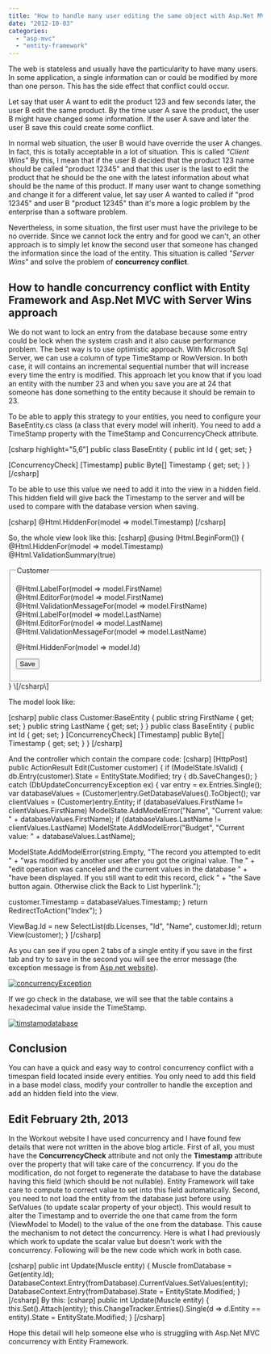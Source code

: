 ```yaml
---
title: "How to handle many user editing the same object with Asp.Net MVC and Entity Framework"
date: "2012-10-03"
categories: 
  - "asp-mvc"
  - "entity-framework"
---
```


The web is stateless and usually have the particularity to have many users. In some application, a single information can or could be modified by more than one person. This has the side effect that conflict could occur.

Let say that user A want to edit the product 123 and few seconds later, the user B edit the same product. By the time user A save the product, the user B might have changed some information. If the user A save and later the user B save this could create some conflict.

In normal web situation, the user B would have override the user A changes. In fact, this is totally acceptable in a lot of situation. This is called _"Client Wins"_ By this, I mean that if the user B decided that the product 123 name should be called "product 12345" and that this user is the last to edit the product that he should be the one with the latest information about what should be the name of this product. If many user want to change something and change it for a different value, let say user A wanted to called if "prod 12345" and user B "product 12345" than it's more a logic problem by the enterprise than a software problem.

Nevertheless, in some situation, the first user must have the privilege to be no override. Since we cannot lock the entry and for good we can't, an other approach is to simply let know the second user that someone has changed the information since the load of the entity. This situation is called _"Server Wins"_ and solve the problem of **concurrency conflict**.

## How to handle concurrency conflict with Entity Framework and Asp.Net MVC with Server Wins approach

We do not want to lock an entry from the database because some entry could be lock when the system crash and it also cause performance problem. The best way is to use optimistic approach. With Microsoft Sql Server, we can use a column of type TimeStamp or RowVersion. In both case, it will contains an incremental sequential number that will increase every time the entry is modified. This approach let you know that if you load an entity with the number 23 and when you save you are at 24 that someone has done something to the entity because it should be remain to 23.

To be able to apply this strategy to your entities, you need to configure your BaseEntity.cs class (a class that every model will inherit). You need to add a TimeStamp property with the TimeStamp and ConcurrencyCheck attribute.

\[csharp highlight="5,6"\] public class BaseEntity { public int Id { get; set; }

\[ConcurrencyCheck\] \[Timestamp\] public Byte\[\] Timestamp { get; set; } } \[/csharp\]

To be able to use this value we need to add it into the view in a hidden field. This hidden field will give back the Timestamp to the server and will be used to compare with the database version when saving.

\[csharp\] @Html.HiddenFor(model => model.Timestamp) \[/csharp\]

So, the whole view look like this: \[csharp\] @using (Html.BeginForm()) { @Html.HiddenFor(model => model.Timestamp) @Html.ValidationSummary(true) <fieldset> <legend>Customer</legend>

<div class="editor-label"> @Html.LabelFor(model => model.FirstName) </div> <div class="editor-field"> @Html.EditorFor(model => model.FirstName) @Html.ValidationMessageFor(model => model.FirstName) </div>

<div class="editor-label"> @Html.LabelFor(model => model.LastName) </div> <div class="editor-field"> @Html.EditorFor(model => model.LastName) @Html.ValidationMessageFor(model => model.LastName) </div>

@Html.HiddenFor(model => model.Id)

<p> <input type="submit" value="Save" /> </p> </fieldset> } \[/csharp\]

The model look like:

\[csharp\] public class Customer:BaseEntity { public string FirstName { get; set; } public string LastName { get; set; } } public class BaseEntity { public int Id { get; set; } \[ConcurrencyCheck\] \[Timestamp\] public Byte\[\] Timestamp { get; set; } } \[/csharp\]

And the controller which contain the compare code: \[csharp\] \[HttpPost\] public ActionResult Edit(Customer customer) { if (ModelState.IsValid) { db.Entry(customer).State = EntityState.Modified; try { db.SaveChanges(); } catch (DbUpdateConcurrencyException ex) { var entry = ex.Entries.Single(); var databaseValues = (Customer)entry.GetDatabaseValues().ToObject(); var clientValues = (Customer)entry.Entity; if (databaseValues.FirstName != clientValues.FirstName) ModelState.AddModelError("Name", "Current value: " + databaseValues.FirstName); if (databaseValues.LastName != clientValues.LastName) ModelState.AddModelError("Budget", "Current value: " + databaseValues.LastName);

ModelState.AddModelError(string.Empty, "The record you attempted to edit " + "was modified by another user after you got the original value. The " + "edit operation was canceled and the current values in the database " + "have been displayed. If you still want to edit this record, click " + "the Save button again. Otherwise click the Back to List hyperlink.");

customer.Timestamp = databaseValues.Timestamp; } return RedirectToAction("Index"); }

ViewBag.Id = new SelectList(db.Licenses, "Id", "Name", customer.Id); return View(customer); } \[/csharp\]

As you can see if you open 2 tabs of a single entity if you save in the first tab and try to save in the second you will see the error message (the exception message is from [Asp.net website](http://www.asp.net/mvc/tutorials/getting-started-with-ef-using-mvc/handling-concurrency-with-the-entity-framework-in-an-asp-net-mvc-application)).

[![](http://patrickdesjardins.com/blog/wp-content/uploads/2012/09/concurrencyException-400x382.png "concurrencyException")](http://patrickdesjardins.com/blog/how-to-handle-many-user-editing-the-same-object-with-asp-net-mvc-and-entity-framework/concurrencyexception)

If we go check in the database, we will see that the table contains a hexadecimal value inside the TimeStamp.

[![](http://patrickdesjardins.com/blog/wp-content/uploads/2012/09/timstampdatabase.png "timstampdatabase")](http://patrickdesjardins.com/blog/how-to-handle-many-user-editing-the-same-object-with-asp-net-mvc-and-entity-framework/timstampdatabase)

## Conclusion

You can have a quick and easy way to control concurrency conflict with a timespan field located inside every entities. You only need to add this field in a base model class, modify your controller to handle the exception and add an hidden field into the view.

## Edit February 2th, 2013

In the Workout website I have used concurrency and I have found few details that were not written in the above blog article. First of all, you must have the **ConcurrencyCheck** attribute and not only the **Timestamp** attribute over the property that will take care of the concurrency. If you do the modification, do not forget to regenerate the database to have the database having this field (which should be not nullable). Entity Framework will take care to compute to correct value to set into this field automatically. Second, you need to not load the entity from the database just before using SetValues (to update scalar property of your object). This would result to alter the Timestamp and to override the one that came from the form (ViewModel to Model) to the value of the one from the database. This cause the mechanism to not detect the concurrency. Here is what I had previously which work to update the scalar value but doesn't work with the concurrency. Following will be the new code which work in both case.

\[csharp\] public int Update(Muscle entity) { Muscle fromDatabase = Get(entity.Id); DatabaseContext.Entry(fromDatabase).CurrentValues.SetValues(entity); DatabaseContext.Entry(fromDatabase).State = EntityState.Modified; } \[/csharp\] By this: \[csharp\] public int Update(Muscle entity) { this.Set<Muscle>().Attach(entity); this.ChangeTracker.Entries<Muscle>().Single(d => d.Entity == entity).State = EntityState.Modified; } \[/csharp\]

Hope this detail will help someone else who is struggling with Asp.Net MVC concurrency with Entity Framework.
